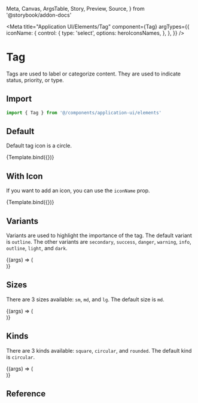   Meta,
  Canvas,
  ArgsTable,
  Story,
  Preview,
  Source,
} from '@storybook/addon-docs'

<Meta
  title="Application UI/Elements/Tag"
  component={Tag}
  argTypes={{
    iconName: {
      control: {
        type: 'select',
        options: heroIconsNames,
      },
    },
  }}
/>


# Tag

Tags are used to label or categorize content. They are used to indicate status, priority, or type.

## Import

```js
import { Tag } from '@/components/application-ui/elements'
```

## Default

Default tag icon is a circle.

<Canvas>
  <Story
    name="Default"
    args={{
      text: 'Default',
    }}
  >
    {Template.bind({})}
  </Story>
</Canvas>

## With Icon

If you want to add an icon, you can use the `iconName` prop.

<Canvas>
  <Story name="With Icon" args={{ text: 'With Icon', iconName: 'check' }}>
    {Template.bind({})}
  </Story>
</Canvas>

## Variants

Variants are used to highlight the importance of the tag. The default variant is `outline`. The other variants are `secondary`, `success`, `danger`, `warning`, `info`, `outline`, `light`, and `dark`.

<Canvas>
  <Story name="Variants">
    {(args) => (
      <div className="flex flex-wrap gap-2">
        <Tag text="Primary" variant="primary" {...args} />
        <Tag text="Secondary" variant="secondary" {...args} />
        <Tag text="Success" variant="success" {...args} />
        <Tag text="Danger" variant="danger" {...args} />
        <Tag text="Warning" variant="warning" {...args} />
        <Tag text="Info" variant="info" {...args} />
        <Tag text="Outline" variant="outline" {...args} />
        <Tag text="Light" variant="light" {...args} />
        <Tag text="Dark" variant="dark" {...args} />
      </div>
    )}
  </Story>
</Canvas>

## Sizes

There are 3 sizes available: `sm`, `md`, and `lg`. The default size is `md`.

<Canvas>
  <Story name="Sizes">
    {(args) => (
      <div className="flex flex-wrap gap-2 items-center">
        <Tag text="Small" size="sm" {...args} />
        <Tag text="Medium" size="md" {...args} />
        <Tag text="Large" size="lg" {...args} />
      </div>
    )}
  </Story>
</Canvas>

## Kinds

There are 3 kinds available: `square`, `circular`, and `rounded`. The default kind is `circular`.

<Canvas>
  <Story name="Kinds">
    {(args) => (
      <div className="flex flex-wrap gap-2 items-end">
        <Tag text="Circular" kind="circular" {...args} />
        <Tag text="Rounded" kind="rounded" {...args} />
        <Tag text="Square" kind="square" {...args} />
      </div>
    )}
  </Story>
</Canvas>

## Reference

<ArgsTable of={Tag} />
